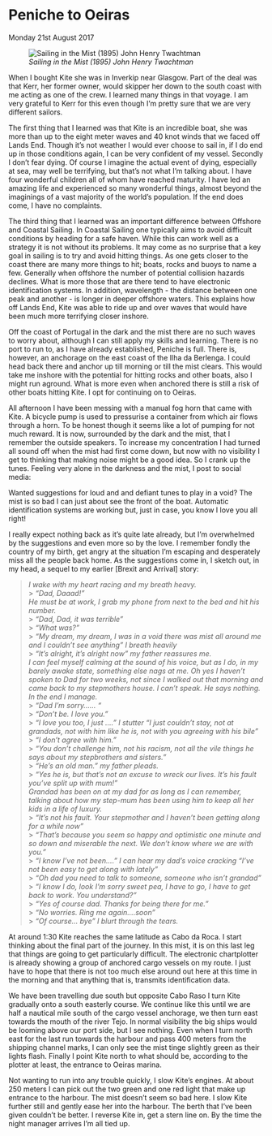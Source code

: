 
# Peniche to Oeiras 
Monday 21st August 2017

![*Sailing in the Mist (1895) John Henry Twachtman*](images/SailingInTheMist.jpg)

When I bought Kite she was in Inverkip near Glasgow. Part of the deal was that Kerr, her former owner, would skipper her down to the south coast with me acting as one of the crew. I learned many things in that voyage. I am very grateful to Kerr for this even though I’m pretty sure that we are very different sailors.

The first thing that I learned was that Kite is an incredible boat, she was more than up to the eight meter waves and 40 knot winds that we faced off Lands End. Though it’s not weather I would ever choose to sail in, if I do end up in those conditions again, I can be very confident of my vessel. Secondly I don’t fear dying. Of course I imagine the actual event of dying, especially at sea, may well be terrifying, but that’s not what I’m talking about. I have four wonderful children all of whom have reached maturity. I have led an amazing life and experienced so many wonderful things, almost beyond the imaginings of a vast majority of the world’s population. If the end does come, I have no complaints.

The third thing that I learned was an important difference between Offshore and Coastal Sailing. In Coastal Sailing one typically aims to avoid difficult conditions by heading for a safe haven. While this can work well as a strategy it is not without its problems. It may come as no surprise that a key goal in sailing is to try and avoid hitting things. As one gets closer to the coast there are many more things to hit; boats, rocks and buoys to name a few. Generally when offshore the number of potential collision hazards declines. What is more those that are there tend to have electronic identification systems. In addition, wavelength - the distance between one peak and another - is longer in deeper offshore waters. This explains how off Lands End, Kite was able to ride up and over waves that would have been much more terrifying closer inshore.

Off the coast of Portugal in the dark and the mist there are no such waves to worry about, although I can still apply my skills and learning. There is no port to run to, as I have already established, Peniche is full. There is, however, an anchorage on the east coast of the Ilha da Berlenga. I could head back there and anchor up till morning or till the mist clears. This would take me inshore with the potential for hitting rocks and other boats, also I might run aground. What is more even when anchored there is still a risk of other boats hitting Kite. I opt for continuing on to Oeiras.

All afternoon I have been messing with a manual fog horn that came with Kite. A bicycle pump is used to pressurise a container from which air flows through a horn. To be honest though it seems like a lot of pumping for not much reward. It is now, surrounded by the dark and the mist, that I remember the outside speakers. To increase my concentration I had turned all sound off when the mist had first come down, but now with no visibility I get to thinking that making noise might be a good idea. So I crank up the tunes. Feeling very alone in the darkness and the mist, I post to social media:

Wanted suggestions for loud and and defiant tunes to play in a void? The mist is so bad I can just about see the front of the boat. Automatic identification systems are working but, just in case, you know I love you all right!

I really expect nothing back as it’s quite late already, but I’m overwhelmed by the suggestions and even more so by the love. I remember fondly the country of my birth, get angry at the situation I’m escaping and desperately miss all the people back home. As the suggestions come in, I sketch out, in my head, a sequel to my earlier [Brexit and Arrival] story:

> *I wake with my heart racing and my breath heavy.*  
>> *“Dad, Daaad!”*  
> *He must be at work, I grab my phone from next to the bed and hit his number.*  
>> *“Dad, Dad, it was terrible”*  
>> *“What was?”*  
>> *“My dream, my dream, I was in a void there was mist all around me and I couldn’t see anything” I breath heavily*  
>> *“It’s alright, it’s alright now” my father reassures me.*  
> *I can feel myself calming at the sound of his voice, but as I do, in my barely awake state, something else nags at me. Oh yes I haven’t spoken to Dad for two weeks, not since I walked out that morning and came back to my stepmothers house. I can’t speak. He says nothing. In the end I manage.*  
>> *“Dad I’m sorry…… “*  
>> *“Don’t be. I love you.”*  
>> *“I love you too, I just ….” I stutter “I just couldn’t stay, not at grandads, not with him like he is, not with you agreeing with his bile”*  
>> *“I don’t agree with him.”*  
>> *“You don’t challenge him, not his racism, not all the vile things he says about my stepbrothers and sisters.”*  
>> *“He’s an old man.” my father pleads.*  
>> *“Yes he is, but that’s not an excuse to wreck our lives. It’s his fault you’ve split up with mum!”*  
> *Grandad has been on at my dad for as long as I can remember, talking about how my step-mum has been using him to keep all her kids in a life of luxury.*  
>> *“It’s not his fault. Your stepmother and I haven’t been getting along for a while now”*  
>> *“That’s because you seem so happy and optimistic one minute and so down and miserable the next. We don’t know where we are with you.”*  
>> *“I know I’ve not been….” I can hear my dad’s voice cracking “I’ve not been easy to get along with lately”*  
>> *“Oh dad you need to talk to someone, someone who isn’t grandad”*  
>> *“I know I do, look I’m sorry sweet pea, I have to go, I have to get back to work. You understand?”*  
>> *“Yes of course dad. Thanks for being there for me.”*  
>> *“No worries. Ring me again….soon”*  
>> *“Of course… bye” I blurt through the tears.*  

At around 1:30 Kite reaches the same latitude as Cabo da Roca. I start thinking about the final part of the journey. In this mist, it is on this last leg  that things are going to get particularly difficult. The electronic chartplotter is already showing a group of anchored cargo vessels on my route. I just have to hope that there is not too much else around out here at this time in the morning and that anything that is, transmits identification data.

We have been travelling due south but opposite Cabo Raso I turn Kite gradually onto a south easterly course. We continue like this until we are half a nautical mile south of the cargo vessel anchorage, we then turn east towards the mouth of the river Tejo. In normal visibility the big ships would be looming above our port side, but I see nothing. Even when I turn north east for the last run towards the harbour and pass 400 meters from the shipping channel marks, I can only see the mist tinge slightly green as their lights flash. Finally I point Kite north to what should be, according to the plotter at least, the entrance to Oeiras marina.

Not wanting to run into any trouble quickly, I slow Kite's engines. At about 250 meters I can pick out the two green and one red light that make up entrance to the harbour. The mist doesn’t seem so bad here. I slow Kite further still and gently ease her into the harbour. The berth that I’ve been given couldn’t be better. I reverse Kite in, get a stern line on. By the time the night manager arrives I’m all tied up.
